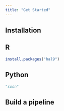 ```yaml
---
title: "Get Started"
---
```


## Installation

::: {.panel-tabset}

## R

```r
install.packages("hal9")
```

## Python

```python
"soon"
```

:::

## Build a pipeline
